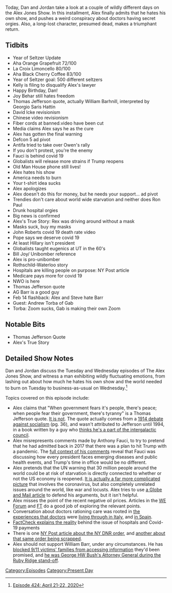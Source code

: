 {{DEFAULTSORT:
    #_EPISODE_0424:April 21-22, 2020
}}{{Episode
    | title             = April 21-22, 2020
    | caption           = [https://knowledgefight.libsyn.com/424-april-21-22-2020 Listen to this episode on Libsyn]
    | episodeNumber     = 424
    | length            = 01:54:57
    | airDate           = April 24, 2020
    | coverageStartDate = April 21, 2020
    | coverageEndDate   = April 22, 2020
    | episodeType       = [[:Category:Present Day|Present Day]]
    | appearance        = [[Joy Behar]], [[David Icke]], [[Anthony Fauci]], [[Ron Paul]], [[John Roberts]], [[Bill Joy]], [[Bill Barr]], [[Andrew Torba]]
    | beverage          = Aha Orange Grapefuit; Bday Spruce beer; La Croix Limoncello; Aha Black Cherry Coffee
    | oocDrop           = They're coming for your balls
    | previousEpisode   = [[423: April 20, 2020]]
    | nextEpisode       = [[425: April 23-24, 2020]]
}}

{{Stub}}

Today, Dan and Jordan take a look at a couple of wildly different days on the Alex Jones Show. In this installment, Alex finally admits that he hates his own show, and pushes a weird conspiracy about doctors having secret orgies. Also, a long-lost character, presumed dead, makes a triumphant return.

==Tidbits==

*Year of Seltzer Update
*Aha Orange Grapefruit 72/100
*La Croix Limoncello 80/100
*Aha Black Cherry Coffee 83/100
*Year of Seltzer goal: 500 different seltzers
*Kelly is filing to disqualify Alex's lawyer
*Happy Birthday, Dan!
*Joy Behar still hates freedom
*Thomas Jefferson quote, actually William Barhnill, interpreted by Georgio Saris Hattin
*David Icke revisionism
*Chinese video revisionism
*Fiber cords at banned.video have been cut
*Media claims Alex says he as the cure
*Alex has gotten the final warning
*Defcon 5 ad pivot
*Antifa tried to take over Owen's rally
*If you don't protest, you're the enemy
*Fauci is behind covid 19
*Globalists will release more strains if Trump reopens
*Old Man House phone still lives!
*Alex hates his show
*America needs to burn
*Your t-shirt idea sucks
*Alex apologizes
*Alex doesn't do this for money, but he needs your support... ad pivot
*Trendies don't care about world wide starvation and neither does Ron Paul
*Drunk hospital orgies
*Big news is confirmed
*Alex's True Story: Rex was driving around without a mask
*Masks suck, buy my masks
*John Roberts covid 19 death rate video
*Pope says we deserve covid 19
*At least Hillary isn't president
*Globalists taught eugenics at UT in the 60's
*Bill Joy/ Unibomber reference
*Alex is pro-unibomber
*Rothschild-Waterloo story
*Hospitals are killing people on purpose: NY Post article
*Medicare pays more for covid 19
*NWO is here
*Thomas Jefferson quote
*AG Barr is a good guy
*Feb 14 flashback: Alex and Steve hate Barr
*Guest: Andrew Torba of Gab
*Torba: Zoom sucks, Gab is making their own Zoom

==Notable Bits==

*Thomas Jefferson Quote
*Alex's True Story

==Detailed Show Notes==

Dan and Jordan discuss the Tuesday and Wednesday episodes of The Alex Jones Show, and witness a man exhibiting wildly fluctuating emotions, from lashing out about how much he hates his own show and the world needed to burn on Tuesday to business-as-usual on Wednesday.<ref>[https://knowledgefight.com/research/2020/4/23/episode-424-april-21-22-2020 Episode 424: April 21-22, 2020]</ref>

Topics covered on this episode include:

*Alex claims that "When government fears it's people, there's peace; when people fear their government, there's tyranny" is a Thomas Jefferson quote. [https://www.monticello.org/site/research-and-collections/when-government-fears-people-there-liberty-spurious-quotation#footnote2_jn0rhoz It is not]. The quote actually comes from a [http://debs.indstate.edu/b262b3_1914.pdf 1914 debate against socialism] (pg. 36), and wasn't attributed to Jefferson until 1994, in a book written by a guy who [http://www.phoenixsourcedistributors.com/html/faq.html thinks he's a part of the intergalactic council].
*Alex misrepresents comments made by Anthony Fauci, to try to pretend that he had admitted back in 2017 that there was a plan to hit Trump with a pandemic. The [https://www.youtube.com/watch?v=DNXGAxGJgQI full context of his comments] reveal that Fauci was discussing how every president faces emerging diseases and public health events, and Trump's time in office would be no different.
*Alex pretends that the UN warning that 30 million people around the world could be at risk of starvation is directly connected to whether or not the US economy is reopened. [https://abcnews.go.com/US/wireStory/food-agency-chief-world-brink-hunger-pandemic-70269400 It is actually a far more complicated picture] that involves the coronavirus, but also completely unrelated issues around the world, like war and locusts. Alex tries to use [https://www.theglobeandmail.com/world/article-world-food-programme-warns-at-least-30-million-people-could-die-of/ a Globe and Mail article] to defend his arguments, but it isn't helpful.
*Alex misses the point of the recent negative oil prices. Articles in the [https://www.weforum.org/agenda/2020/04/negative-oil-prices-covid19 WE Forum] and [https://www.ft.com/content/88997d67-bf69-409e-8155-911fc1f2fd6f FT] do a good job of exploring the relevant points.
*Conversation about doctors rationing care was rooted in [https://www.politico.eu/article/coronavirus-italy-doctors-tough-calls-survival/ the experiences that doctors] were [https://www.reuters.com/article/us-health-coronavirus-italy-ethics-speci/special-report-all-is-well-in-italy-triage-and-lies-for-virus-patients-idUSKBN2133KG living through in Italy], and [https://www.bloomberg.com/news/articles/2020-03-25/spanish-doctors-forced-to-choose-who-to-let-die-from-coronavirus in Spain].
*[https://www.factcheck.org/2020/04/hospital-payments-and-the-covid-19-death-count/ FactCheck explains the reality] behind the issue of hospitals and Covid-19 payments
*There is one [https://nypost.com/2020/04/21/ny-issues-do-not-resuscitate-guideline-for-cardiac-patients/ NY Post article about the NY DNR order], and [https://nypost.com/2020/04/22/new-york-scraps-do-not-resuscitate-order-during-coronavirus-pandemic/ another about that same order being scrapped].
*Alex should not support William Barr, under any circumstances. He has [https://www.propublica.org/article/attorney-general-barr-refuses-to-release-9-11-documents-to-families-of-the-victims blocked 9/11 victims' families from accessing information] they'd been promised, and [https://www.judiciary.senate.gov/imo/media/doc/William%20Barr%20Senate%20Questionnaire%20(PUBLIC).pdf he was George HW Bush's Attorney General during the Ruby Ridge stand-off].

[[Category:Episodes]]
[[Category:Present Day]]